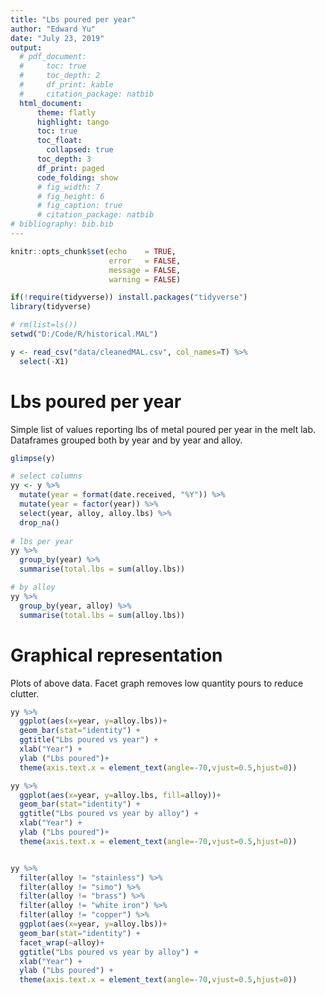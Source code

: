 ```yaml
---
title: "Lbs poured per year"
author: "Edward Yu"
date: "July 23, 2019"
output:
  # pdf_document:
  #     toc: true
  #     toc_depth: 2
  #     df_print: kable
  #     citation_package: natbib
  html_document:
      theme: flatly
      highlight: tango
      toc: true
      toc_float:
        collapsed: true
      toc_depth: 3
      df_print: paged
      code_folding: show
      # fig_width: 7
      # fig_height: 6
      # fig_caption: true
      # citation_package: natbib
# bibliography: bib.bib
---
```


```r
knitr::opts_chunk$set(echo    = TRUE,
                      error   = FALSE,
                      message = FALSE,
                      warning = FALSE)

if(!require(tidyverse)) install.packages("tidyverse")
library(tidyverse)

# rm(list=ls())
setwd("D:/Code/R/historical.MAL")

y <- read_csv("data/cleanedMAL.csv", col_names=T) %>% 
  select(-X1)
```

# Lbs poured per year
Simple list of values reporting lbs of metal poured per year in the melt lab. Dataframes grouped both by year and by year and alloy.

```r
glimpse(y)

# select columns
yy <- y %>% 
  mutate(year = format(date.received, "%Y")) %>%
  mutate(year = factor(year)) %>% 
  select(year, alloy, alloy.lbs) %>% 
  drop_na()
  
# lbs per year  
yy %>% 
  group_by(year) %>% 
  summarise(total.lbs = sum(alloy.lbs))

# by alloy
yy %>% 
  group_by(year, alloy) %>% 
  summarise(total.lbs = sum(alloy.lbs))

```

# Graphical representation
Plots of above data. 
Facet graph removes low quantity pours to reduce clutter.  

```r
yy %>% 
  ggplot(aes(x=year, y=alloy.lbs))+
  geom_bar(stat="identity") + 
  ggtitle("Lbs poured vs year") + 
  xlab("Year") + 
  ylab ("Lbs poured")+
  theme(axis.text.x = element_text(angle=-70,vjust=0.5,hjust=0))

yy %>%
  ggplot(aes(x=year, y=alloy.lbs, fill=alloy))+
  geom_bar(stat="identity") +
  ggtitle("Lbs poured vs year by alloy") +
  xlab("Year") +
  ylab ("Lbs poured")+
  theme(axis.text.x = element_text(angle=-70,vjust=0.5,hjust=0))


yy %>% 
  filter(alloy != "stainless") %>% 
  filter(alloy != "simo") %>% 
  filter(alloy != "brass") %>% 
  filter(alloy != "white iron") %>% 
  filter(alloy != "copper") %>% 
  ggplot(aes(x=year, y=alloy.lbs))+
  geom_bar(stat="identity") + 
  facet_wrap(~alloy)+
  ggtitle("Lbs poured vs year by alloy") + 
  xlab("Year") + 
  ylab ("Lbs poured") +
  theme(axis.text.x = element_text(angle=-70,vjust=0.5,hjust=0))

```


